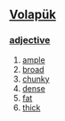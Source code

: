 == [[Volapük]] == 
=== [[adjective]] === 
# [[ample]] 
# [[broad]] 
# [[chunky]] 
# [[dense]] 
# [[fat]] 
# [[thick]]